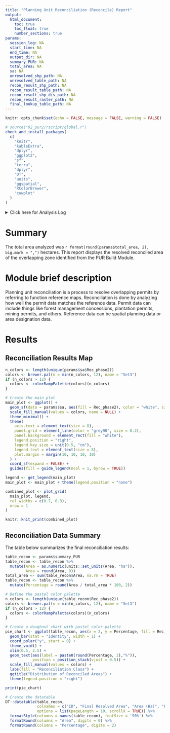 ```yaml
---
title: "Planning Unit Reconciliation (Reconcile) Report"
output:
  html_document:
    toc: true
    toc_float: true
    number_sections: true
params:
  session_log: NA
  start_time: NA
  end_time: NA
  output_dir: NA
  summary_PUR: NA
  total_area: NA
  sa: NA
  unresolved_shp_path: NA
  unresolved_table_path: NA
  recon_result_shp_path: NA
  recon_result_table_path: NA
  recon_result_shp_dis_path: NA
  recon_result_raster_path: NA
  final_lookup_table_path: NA
---
```


```r
knitr::opts_chunk$set(echo = FALSE, message = FALSE, warning = FALSE)
```

```r
# source("02_pur2/rscript/global.r")
check_and_install_packages(
  c(
    "knitr",
    "kableExtra",
    "dplyr",
    "ggplot2",
    "sf",
    "terra",
    "dplyr",
    "DT",
    "units",
    "ggspatial",
    "RColorBrewer",
    "cowplot"
  )
)
```

<details><summary>Click here for Analysis Log</summary>

```r

analysis_log <- tribble(
  ~Category, ~Details,
  "Analysis Start", params$start_time,
  "Analysis End", params$end_time,
  "Input Data and Parameters", "",
  "1. Unresolved Planning Unit Map", params$unresolved_shp_path,
  "2. Unresolved Attribute Table", params$unresolved_table_path,
  "Output Files", "",
  "Output workspace", paste0(getwd(), params$output_dir),
  "1. Reconciliation Result Map (Shapefile)", file.path(params$output_dir, params$recon_result_shp_path),   
  "2. Reconciliation Result Table", file.path(params$output_dir, params$recon_result_table_path),
  "3. Reconciliation Result Map (Dissolved)", file.path(params$output_dir, params$recon_result_shp_dis_path),
  "4. Reconciliation Result Map (Raster)", file.path(params$output_dir, params$recon_result_raster_path),
  "5. Final Result Table", file.path(params$output_dir, params$final_lookup_table_path),
  "Session Summary", "",
) %>% rbind(format_session_info_table())

analysis_log %>% kbl(caption = "Analysis Log", escape = FALSE) %>%
  kable_paper("hover", full_width = F )
```

</details>

# Summary

The total area analyzed was `r format(round(params$total_area, 2), big.mark = ",")` hectares. This report displays the resolved reconciled area of the overlapping zone identified from the PUR Build Module.

# Module brief description

Planning unit reconciliation is a process to resolve overlapping permits by referring to function reference maps. Reconciliation is done by analyzing how well the permit data matches the reference data. Permit data can include things like forest management concessions, plantation permits, mining permits, and others. Reference data can be spatial planning data or area designation data.

# Results

## Reconciliation Results Map
```r
n_colors <- length(unique(params$sa$Rec_phase2))
colors <- brewer.pal(n = min(n_colors, 12), name = "Set3")
if (n_colors > 12) {
  colors <- colorRampPalette(colors)(n_colors)
}

# Create the main plot
main_plot <- ggplot() +
  geom_sf(data = params$sa, aes(fill = Rec_phase2), color = "white", size = 0.1) +
  scale_fill_manual(values = colors, name = NULL) + 
  theme_minimal() +
  theme(
    axis.text = element_text(size = 8),
    panel.grid = element_line(color = "grey90", size = 0.2),
    panel.background = element_rect(fill = "white"),
    legend.position = "right",
    legend.key.size = unit(0.5, "cm"),
    legend.text = element_text(size = 8),
    plot.margin = margin(10, 10, 10, 10)
  ) +
  coord_sf(expand = FALSE) +
  guides(fill = guide_legend(ncol = 1, byrow = TRUE))

legend <- get_legend(main_plot)
main_plot <- main_plot + theme(legend.position = "none")

combined_plot <- plot_grid(
  main_plot, legend,
  rel_widths = c(0.7, 0.3),
  nrow = 1
)

knitr::knit_print(combined_plot)
```

## Reconciliation Data Summary

The table below summarizes the final reconciliation results:

```r

table_recon <- params$summary_PUR
table_recon <- table_recon %>%
  mutate(Area = as.numeric(units::set_units(Area, "ha")),
         Area = round(Area, 0))
total_area <- sum(table_recon$Area, na.rm = TRUE)
table_recon <- table_recon %>%
  mutate(Percentage = round(Area / total_area * 100, 2))

# Define the pastel color palette
n_colors <- length(unique(table_recon$Rec_phase2))
colors <- brewer.pal(n = min(n_colors, 12), name = "Set3")
if (n_colors > 12) {
  colors <- colorRampPalette(colors)(n_colors)
}

# Create a doughnut chart with pastel color palette
pie_chart <- ggplot(table_recon, aes(x = 2, y = Percentage, fill = Rec_phase2)) +
  geom_bar(stat = "identity", width = 1) +
  coord_polar("y", start = 0) +
  theme_void() +
  xlim(0.5, 2.5) +  
  geom_text(aes(label = paste0(round(Percentage, 2),"%")), 
            position = position_stack(vjust = 0.5)) +  
  scale_fill_manual(values = colors) + 
  labs(fill = "Reconciliation Class") +
  ggtitle("Distribution of Reconciled Areas") +
  theme(legend.position = "right")

print(pie_chart)

# Create the datatable
DT::datatable(table_recon, 
              colnames = c("ID", "Final Resolved Area", "Area (Ha)", "Percentage (%)"),
              options = list(pageLength = 10, scrollX = TRUE)) %>%
  formatStyle(columns = names(table_recon), fontSize = '90%') %>%
  formatRound(columns = "Area", digits = 0) %>%
  formatRound(columns = "Percentage", digits = 2)
```